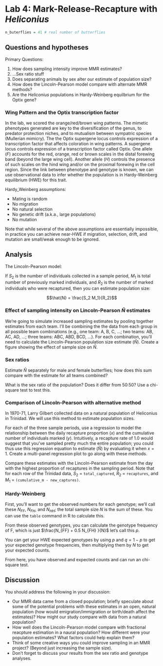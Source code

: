 # Lab 4: Mark-Release-Recapture with *Heliconius* {#Lab4}

```r
n_buterflies = 41 # real number of butterflies
```

## Questions and hypotheses

Primary Questions:

1. How does sampling intensity improve MMR estimates? 
3. ...Sex ratio stuff
2. Does separating animals by sex alter our estimate of population size?
3. How does the Lincoln-Pearson model compare with alternate MMR methods?
4. Are the *Heliconius* populations in Hardy-Weinberg equilbrium for the Optix gene?

### Wing Pattern and the Optix transcription factor

In the lab, we scored the orange/red/brown wing patterns.
The mimetic phenotypes generated are key to the diversification of the genus, to predator protection niches, and to mutualism between sympatric species (Mullerian mimicry).
The the Optix supergene locus controls expression of a transcription factor that affects coloration in wing patterns.
A supergene locus controls expression of a transcription factor called Optix.
One allele ($F$) accounts for the red, orange, red or brown scales in the distal forewing band (beyond the large wing cell).
Another allele ($H$) controls the presence of such scales on the hind wing and/or on the proximal forewing in the cell region.
Since the link between phenotype and genotype is known, we can use observational data to infer whether the population is in Hardy-Weinberg equilibrium (HWE) for this trait.

Hardy_Weinberg assumptions:

- Mating is random
- No migration
- No natural selection
- No genetic drift (a.k.a., large populations)
- No mutation

Note that while several of the above assumptions are essentially impossible, in practice you can achieve near-HWE if migration, selection, drift, and mutation are small/weak enough to be ignored. 

## Analysis

The Lincoln-Pearson model:

If $S_2$ is the number of individuals collected in a sample period, $M_1$ is total number of previously marked individuals, and $R_2$ is the number of marked individuals who were recaptured, then you can estimate population size:

$$\hat{N} = \frac{S_2 M_1}{R_2}$$


### Effect of sampling intensity on Lincoln-Pearson $\hat{N}$ estimates

We're going to simulate increased sampling estimates by pooling together estimates from each team.
I'll be combining the the data from each group in all possible team combinations (e.g., one team: A, B, C, ...; two teams: AB, AC, AD, ...; three teams: ABC, ABD, BCD, ...).
For each combination, you'll need to calculate the Lincoln-Pearson population size estimate $(\hat{N})$.
Create a figure showing the effect of sample size on $\hat{N}$.

### Sex ratios

Estimate $\hat{N}$ separately for male and female butterflies; how does this sum compare with the estimate for all teams combined?

What is the sex ratio of the population?  Does it differ from 50:50?  Use a chi-square test to test this.

### Comparison of Lincoln-Pearson with alternative method

In 1970-71, Larry Gilbert collected data on a natural population of Heliconius in Trinidad. We will use this method to estimate population sizes.

For each of the three sample periods, use a regression to model the relationship between the daily recapture proportion $(x)$ and the cumulative number of individuals marked $(y)$.
Intuitively, a recapture rate of 1.0 would suggest that you've sampled pretty much the entire population; you could thus use this regression equation to estimate $(\hat{N})$ by evaluating it when $x=1$. 
Create a multi-panel regression plot to go along with these methods.

Compare these estimates with the Lincoln-Pearson estimate from the day with the highest proportion of recaptures in the sampling period. 
Note that for each row of the Trinidad data, $S_2$ = `total_captured`, $R_2$ = `recaptures`, and $M_1$ = `(cumulative_m - new_captures)`. 

### Hardy-Weinberg

First, you'll want to get the observed numbers for each genotype; we'll call these $N_{FF}$, $N_{FH}$, and $N_{HH}$; the total sample size $N$ is the sum of these. 
You can use the `table` command in R to calculate this. 

From these observed genotypes, you can calculate the genotype frequency of F, which is just $\frac{N_{FF} + 0.5 N_{FH} }{N}$  let's call this $p$.  

You can get your HWE expected genotypes by using $p$ and $q=1-p$ to get your expected genotype frequencies, then multiplying them by $N$ to get your expected counts.

From here, you have observed and expected counts and can run an chi-square test.

## Discussion

You should address the following in your discussion:

- Our MMR data came from a closed population; briefly speculate about some of the potential problems with these estimates in an open, natural population (how would emigration/immigration or birth/death affect the estimates)? How might our study compare with data from a natural population?
- How well does the Lincoln-Pearson model compare with fractional reacpture estimation in a naural population?  How different were your population estimates? What factors could help explain them?
- Think of some creative ways you could improve sampling in an MMR project? (Beyond just increasing the sample size).  
- Don't forget to discuss your results from the sex ratio and genotype analyses.
